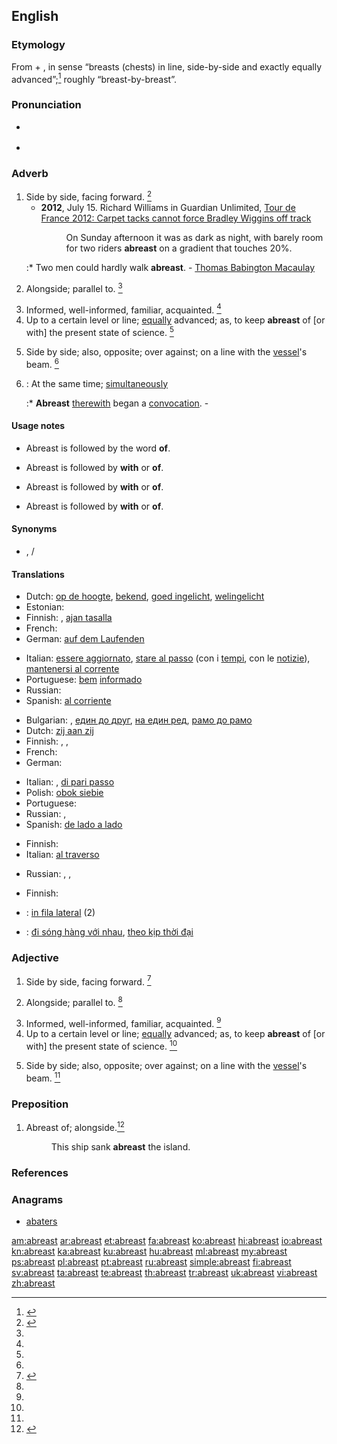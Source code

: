 ==English==

===Etymology===
From {{etyl|enm}} {{term|a||on|lang=enm}} + {{term|brest||breast|lang=enm}}, in sense “breasts (chests) in line, side-by-side and exactly equally advanced”;<ref name="oetyld">{{R:Online Etymology Dictionary}}</ref> roughly “breast-by-breast”.

===Pronunciation===
* {{a|US}} {{IPA|/əˈbɹɛst/}}
* {{audio|en-us-abreast.ogg|Audio (US)}}

===Adverb===
{{en-adv}}

# Side by side, facing forward. {{defdate|First attested from around (1350 to 1470.)}}<ref name=SOED>{{reference-book | last =| first = | authorlink =  | coauthors =  | editor =Brown, Lesley  | others =  | title = The Shorter Oxford English Dictionary | origdate =  | origyear = 1933| origmonth =  | url =  | format =  | accessdate =  | accessyear =  | accessmonth =  | edition = 5th | date =  | year =2003| month =  | publisher =Oxford University Press  | location =Oxford, UK | language =  | id =  | doi = | isbn =978-0-19-860575-7 | lccn = | ol = | pages =8| chapter =  | chapterurl =  | quote =}}</ref>
#* '''2012''', July 15. Richard Williams in Guardian Unlimited, [http://www.guardian.co.uk/sport/2012/jul/15/tour-de-france-2012-bradley-wiggins Tour de France 2012: Carpet tacks cannot force Bradley Wiggins off track]
#*: On Sunday afternoon it was as dark as night, with barely room for two riders '''abreast''' on a gradient that touches 20%.
#:* Two men could hardly walk '''abreast'''. - [[w:Thomas Babington Macaulay|Thomas Babington Macaulay]]
# {{figurative}} Alongside; parallel to. {{defdate|First attested in the mid 17<sup>th</sup> century.}}<ref name=SOED/>
# Informed, well-informed, familiar, acquainted. {{defdate|First attested in the mid 17<sup>th</sup> century.}}<ref name=SOED/>
# Up to a certain level or line; [[equally]] advanced; as, to keep '''abreast''' of [or with] the present state of science. {{defdate|First attested in the mid 17<sup>th</sup> century.}}<ref name=SOED/>
# {{context|nautical}} Side by side; also, opposite; over against; on a line with the [[vessel]]'s beam. {{defdate|First attested in the late 17<sup>th</sup> century.}}<ref name=SOED/>
# {{context|obsolete}}: At the same time; [[simultaneously]]
#:* '''Abreast''' [[therewith]] began a [[convocation]]. - {{w|Thomas Fuller}}

====Usage notes====
* {{sense|nautical}} Abreast is followed by the word '''of'''.
* {{sense|alongside}} Abreast is followed by '''with''' or '''of'''.
* {{sense|informed}} Abreast is followed by '''with''' or '''of'''.
* {{semse|up to a certain level}} Abreast is followed by '''with''' or '''of'''.

====Synonyms====
* {{sense|informed}} {{l|en|apprised}}, {{l|en|up to date}}/{{l|en|up-to-date}}

====Translations====
{{trans-top|informed}}
* Dutch: [[op de hoogte]], [[bekend]], [[goed ingelicht]], [[welingelicht]]
* Estonian: {{t-|et|kursis}}
* Finnish: {{t+|fi|tietoinen}}, [[ajan tasalla]]
* French: {{t+|fr|au courant}}
* German: [[auf dem Laufenden]]
{{trans-mid}}
* Italian: [[essere aggiornato]], [[stare al passo]] (con i [[tempi]], con le [[notizie]]), [[mantenersi al corrente]]
* Portuguese: [[bem]] [[informado]]
* Russian: {{t|ru|в курсе|tr=v kúrse}}
* Spanish: [[al corriente]]
{{trans-bottom}}

{{trans-top|side by side}}
* Bulgarian: {{t+|bg|редом}}, [[един до друг]], [[на един ред]], [[рамо до рамо]]
* Dutch: [[zij aan zij]]
* Finnish: {{t-|fi|rinnakkain}}, {{t-|fi|vierekkäin}}, {{t-|fi|vierivieressä}}
* French: {{t+|fr|côte à côte}}
* German: {{t-|de|beieinander}}
{{trans-mid}}
* Italian: {{t-|it|affiancato}}, [[di pari passo]]
* Polish: [[obok siebie]]
* Portuguese: {{t-|pt|lado a lado}}
* Russian: {{t-|ru|в ряд|tr=v rjad}}, {{t-|ru|на одной линии|tr=na odnój línii}}
* Spanish: [[de lado a lado]]
{{trans-bottom}}

{{trans-top|nautical: side by side; also, opposite; over against; on a line with the vessel's beam}}
* Finnish: {{t-|fi|kyljittäin}}
* Italian: [[al traverso]]
{{trans-mid}}
* Russian: {{t-|ru|на одной линии|tr=na odnój línii}}, {{t-|ru|на траверзе|tr=na tráverze}}, {{t-|ru|борт о борт|tr=bort ó bort}}
{{trans-bottom}}

{{trans-top|up to a certain level or line}}
* Finnish: {{t-|fi|tasalla}}
{{trans-mid}}
{{trans-bottom}}

{{checktrans-top}}
* {{ttbc|ia}}: [[in fila lateral]] (2)
* {{ttbc|vi}}: [[đi sóng hàng với nhau]], [[theo kịp thời đại]]
{{trans-bottom}}

===Adjective===
{{en-adj}}

# Side by side, facing forward. {{defdate|First attested from around (1350 to 1470.)}}<ref name=SOED>{{reference-book | last =| first = | authorlink =  | coauthors =  | editor =Brown, Lesley  | others =  | title = The Shorter Oxford English Dictionary | origdate =  | origyear = 1933| origmonth =  | url =  | format =  | accessdate =  | accessyear =  | accessmonth =  | edition = 5th | date =  | year =2003| month =  | publisher =Oxford University Press  | location =Oxford, UK | language =  | id =  | doi = | isbn =978-0-19-860575-7 | lccn = | ol = | pages =8| chapter =  | chapterurl =  | quote =}}</ref>
# {{figurative}} Alongside; parallel to. {{defdate|First attested in the mid 17<sup>th</sup> century.}}<ref name=SOED/>
# Informed, well-informed, familiar, acquainted. {{defdate|First attested in the mid 17<sup>th</sup> century.}}<ref name=SOED/>
# Up to a certain level or line; [[equally]] advanced; as, to keep '''abreast''' of [or with] the present state of science. {{defdate|First attested in the mid 17<sup>th</sup> century.}}<ref name=SOED/>
# {{context|nautical}} Side by side; also, opposite; over against; on a line with the [[vessel]]'s beam. {{defdate|First attested in the late 17<sup>th</sup> century.}}<ref name=SOED/>

===Preposition===
{{en-prep}}

# Abreast of; alongside.<ref>{{reference-book | last =| first = | authorlink =  | coauthors =  | editor =Gove, Philip Babcock    | others =  | title = Webster's Third International Dictionary of the English Language Unabridged | origdate =  | origyear = 1909 | origmonth =  | url =  | format =  | accessdate =  | accessyear =  | accessmonth =  | edition =  | date =  | year =1976  | month =  | publisher =G. & C. Merriam Co.  | location = Springfield, MA | language =  | id =  | doi = | isbn =0-87779-101-5 | lccn = | ol = | pages =5| chapter =  | chapterurl =  | quote =}}</ref>
#: This ship sank '''abreast''' the island.

===References===
<references/>

===Anagrams===
* [[abaters#English|abaters]]

[[am:abreast]]
[[ar:abreast]]
[[et:abreast]]
[[fa:abreast]]
[[ko:abreast]]
[[hi:abreast]]
[[io:abreast]]
[[kn:abreast]]
[[ka:abreast]]
[[ku:abreast]]
[[hu:abreast]]
[[ml:abreast]]
[[my:abreast]]
[[ps:abreast]]
[[pl:abreast]]
[[pt:abreast]]
[[ru:abreast]]
[[simple:abreast]]
[[fi:abreast]]
[[sv:abreast]]
[[ta:abreast]]
[[te:abreast]]
[[th:abreast]]
[[tr:abreast]]
[[uk:abreast]]
[[vi:abreast]]
[[zh:abreast]]